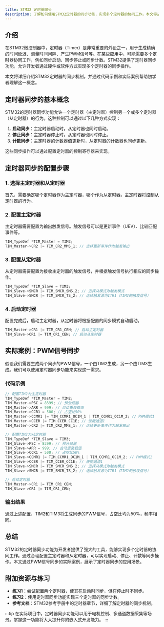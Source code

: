 ```yaml
---
title: STM32 定时器同步
description: 了解如何使用STM32定时器的同步功能，实现多个定时器的协同工作。本文将从基础概念讲起，逐步深入，并提供代码示例和实际应用场景。
---
```


## 介绍

在STM32微控制器中，定时器（Timer）是非常重要的外设之一，用于生成精确的时间延迟、测量时间间隔、产生PWM信号等。在某些应用中，可能需要多个定时器协同工作，例如同步启动、同步停止或同步计数。STM32提供了定时器同步功能，允许开发者通过硬件或软件方式实现多个定时器的同步操作。

本文将详细介绍STM32定时器的同步机制，并通过代码示例和实际案例帮助初学者理解这一概念。

## 定时器同步的基本概念

STM32的定时器同步功能允许一个定时器（主定时器）控制另一个或多个定时器（从定时器）的行为。这种控制可以通过以下几种方式实现：

1. **启动同步**：主定时器启动时，从定时器也同时启动。
2. **停止同步**：主定时器停止时，从定时器也同时停止。
3. **计数同步**：主定时器的计数器值更新时，从定时器的计数器也同步更新。

这些同步操作可以通过配置定时器的控制寄存器来实现。

## 定时器同步的配置步骤

### 1. 选择主定时器和从定时器

首先，需要确定哪个定时器作为主定时器，哪个作为从定时器。主定时器将控制从定时器的行为。

### 2. 配置主定时器

主定时器需要配置为输出触发信号。触发信号可以是更新事件（UEV）、比较匹配事件等。

```c
TIM_TypeDef *TIM_Master = TIM2;
TIM_Master->CR2 |= TIM_CR2_MMS_1; // 选择更新事件作为触发输出
```

### 3. 配置从定时器

从定时器需要配置为接收主定时器的触发信号，并根据触发信号执行相应的同步操作。

```c
TIM_TypeDef *TIM_Slave = TIM3;
TIM_Slave->SMCR |= TIM_SMCR_SMS_2; // 选择从模式为触发模式
TIM_Slave->SMCR |= TIM_SMCR_TS_2; // 选择触发源为ITR1（TIM2的触发信号）
```

### 4. 启动定时器

配置完成后，启动主定时器，从定时器将根据配置的同步模式自动启动。

```c
TIM_Master->CR1 |= TIM_CR1_CEN; // 启动主定时器
TIM_Slave->CR1 |= TIM_CR1_CEN; // 启动从定时器
```

## 实际案例：PWM信号同步

假设我们需要生成两个同步的PWM信号，一个由TIM2生成，另一个由TIM3生成。我们可以使用定时器同步功能来实现这一需求。

### 代码示例

```c
// 配置TIM2为主定时器
TIM_TypeDef *TIM_Master = TIM2;
TIM_Master->PSC = 8399; // 预分频器
TIM_Master->ARR = 999; // 自动重装载值
TIM_Master->CCR1 = 500; // 占空比50%
TIM_Master->CCMR1 |= TIM_CCMR1_OC1M_1 | TIM_CCMR1_OC1M_2; // PWM模式1
TIM_Master->CCER |= TIM_CCER_CC1E; // 使能通道1
TIM_Master->CR2 |= TIM_CR2_MMS_1; // 选择更新事件作为触发输出

// 配置TIM3为从定时器
TIM_TypeDef *TIM_Slave = TIM3;
TIM_Slave->PSC = 8399; // 预分频器
TIM_Slave->ARR = 999; // 自动重装载值
TIM_Slave->CCR1 = 500; // 占空比50%
TIM_Slave->CCMR1 |= TIM_CCMR1_OC1M_1 | TIM_CCMR1_OC1M_2; // PWM模式1
TIM_Slave->CCER |= TIM_CCER_CC1E; // 使能通道1
TIM_Slave->SMCR |= TIM_SMCR_SMS_2; // 选择从模式为触发模式
TIM_Slave->SMCR |= TIM_SMCR_TS_2; // 选择触发源为ITR1（TIM2的触发信号）

// 启动定时器
TIM_Master->CR1 |= TIM_CR1_CEN;
TIM_Slave->CR1 |= TIM_CR1_CEN;
```

### 输出结果

通过上述配置，TIM2和TIM3将生成同步的PWM信号，占空比均为50%，频率相同。

## 总结

STM32的定时器同步功能为开发者提供了强大的工具，能够实现多个定时器的协同工作。通过合理配置主定时器和从定时器，可以实现启动、停止、计数等同步操作。本文通过PWM信号同步的实际案例，展示了定时器同步的应用场景。

## 附加资源与练习

- **练习1**：尝试配置两个定时器，使其在启动时同步，但在停止时不同步。
- **练习2**：使用定时器同步功能实现三个定时器的同步计数。
- **参考文档**：STM32参考手册中的定时器章节，详细了解定时器的同步机制。

:::tip
在实际项目中，定时器同步功能可以用于电机控制、多通道数据采集等场景。掌握这一功能将大大提升你的嵌入式开发能力。
:::